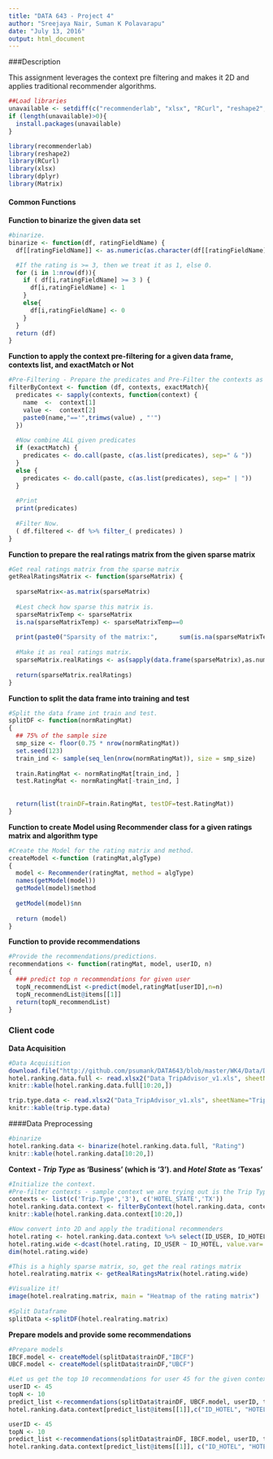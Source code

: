 ```yaml
---
title: "DATA 643 - Project 4"
author: "Sreejaya Nair, Suman K Polavarapu"
date: "July 13, 2016"
output: html_document
---
```


###Description

This assignment leverages the context pre filtering and makes it 2D and applies traditional recommender algorithms.

```r
##Load libraries
unavailable <- setdiff(c("recommenderlab", "xlsx", "RCurl", "reshape2","dplyr", "Matrix"), rownames(installed.packages()))
if (length(unavailable)>0){
  install.packages(unavailable)
}

library(recommenderlab)
library(reshape2)
library(RCurl)
library(xlsx)
library(dplyr)
library(Matrix)
```

#### Common Functions

__Function to binarize the given data set__

```r
#binarize.
binarize <- function(df, ratingFieldName) {
  df[[ratingFieldName]] <- as.numeric(as.character(df[[ratingFieldName]]))

  #If the rating is >= 3, then we treat it as 1, else 0.
  for (i in 1:nrow(df)){
    if ( df[i,ratingFieldName] >= 3 ) {
      df[i,ratingFieldName] <- 1
    }
    else{
      df[i,ratingFieldName] <- 0
    }
  }
  return (df)
}
```

__Function to apply the context pre-filtering for a given data frame, contexts list, and exactMatch or Not__

```r
#Pre-Filtering - Prepare the predicates and Pre-Filter the contexts as per the match criteria.
filterByContext <- function (df, contexts, exactMatch){
  predicates <- sapply(contexts, function(context) {
    name  <-  context[1]
    value <-  context[2]
    paste0(name,"=='",trimws(value) , "'")
  })
  
  #Now combine ALL given predicates
  if (exactMatch) {
    predicates <- do.call(paste, c(as.list(predicates), sep=" & "))  
  }
  else {
    predicates <- do.call(paste, c(as.list(predicates), sep=" | "))  
  }
  
  #Print
  print(predicates)
  
  #Filter Now.
  ( df.filtered <- df %>% filter_( predicates) )
}
```

__Function to prepare the real ratings matrix from the given sparse matrix__

```r
#Get real ratings matrix from the sparse matrix
getRealRatingsMatrix <- function(sparseMatrix) {
  
  sparseMatrix<-as.matrix(sparseMatrix)
  
  #Lest check how sparse this matrix is.
  sparseMatrixTemp <- sparseMatrix
  is.na(sparseMatrixTemp) <- sparseMatrixTemp==0  
  
  print(paste0("Sparsity of the matrix:",      sum(is.na(sparseMatrixTemp))/(nrow(sparseMatrixTemp)*ncol(sparseMatrixTemp))))
  
  #Make it as real ratings matrix.
  sparseMatrix.realRatings <- as(sapply(data.frame(sparseMatrix),as.numeric), "realRatingMatrix")
  
  return(sparseMatrix.realRatings)
}
```


__Function to split the data frame into training and test__
```r
#Split the data frame int train and test.
splitDF <- function(normRatingMat)
{
  ## 75% of the sample size
  smp_size <- floor(0.75 * nrow(normRatingMat))
  set.seed(123)
  train_ind <- sample(seq_len(nrow(normRatingMat)), size = smp_size)
  
  train.RatingMat <- normRatingMat[train_ind, ]
  test.RatingMat <- normRatingMat[-train_ind, ]
  
  
  return(list(trainDF=train.RatingMat, testDF=test.RatingMat))
}
```


__Function to create Model using Recommender class for a given ratings matrix and algorithm type__

```r
#Create the Model for the rating matrix and method.
createModel <-function (ratingMat,algType)
{
  model <- Recommender(ratingMat, method = algType)
  names(getModel(model))
  getModel(model)$method
  
  getModel(model)$nn
  
  return (model)
}
```

__Function to provide recommendations__

```r
#Provide the recommendations/predictions.
recommendations <- function(ratingMat, model, userID, n)
{
  ### predict top n recommendations for given user
  topN_recommendList <-predict(model,ratingMat[userID],n=n) 
  topN_recommendList@items[[1]]
  return(topN_recommendList)
}
```


### Client code

__Data Acquisition__
```r
#Data Acquisition
download.file("http://github.com/psumank/DATA643/blob/master/WK4/Data/Data_TripAdvisor_v1.xls?raw=true", destfile = "Data_TripAdvisor_v1.xls", mode="wb")
hotel.ranking.data.full <- read.xlsx2("Data_TripAdvisor_v1.xls", sheetName="Data")
knitr::kable(hotel.ranking.data.full[10:20,])

trip.type.data <- read.xlsx2("Data_TripAdvisor_v1.xls", sheetName="Trip Type")
knitr::kable(trip.type.data)
```


####Data Preprocessing
```r
#binarize
hotel.ranking.data <- binarize(hotel.ranking.data.full, "Rating")
knitr::kable(hotel.ranking.data[10:20,])
```

__Context - *Trip Type* as 'Business' (which is '3'). and  *Hotel State* as 'Texas'__
```r
#Initialize the context.
#Pre-filter contexts - sample context we are trying out is the Trip Type as 'Business' and hotel state is 'TX'
contexts <- list(c('Trip.Type','3'), c('HOTEL_STATE','TX'))
hotel.ranking.data.context <- filterByContext(hotel.ranking.data, contexts, TRUE)
knitr::kable(hotel.ranking.data.context[10:20,])

#Now convert into 2D and apply the traditional recommenders
hotel.rating <- hotel.ranking.data.context %>% select(ID_USER, ID_HOTEL, Rating)
hotel.rating.wide <-dcast(hotel.rating, ID_USER ~ ID_HOTEL, value.var='Rating', fun.aggregate= mean, na.rm=T)
dim(hotel.rating.wide)

#This is a highly sparse matrix, so, get the real ratings matrix
hotel.realrating.matrix <- getRealRatingsMatrix(hotel.rating.wide)

#Visualize it!
image(hotel.realrating.matrix, main = "Heatmap of the rating matrix")
  
#Split Dataframe
splitData <-splitDF(hotel.realrating.matrix)
```

__Prepare models and provide some recommendations__
```r
#Prepare models
IBCF.model <- createModel(splitData$trainDF,"IBCF")
UBCF.model <- createModel(splitData$trainDF,"UBCF")

#Let us get the top 10 recommendations for user 45 for the given context.
userID <- 45
topN <- 10
predict_list <-recommendations(splitData$trainDF, UBCF.model, userID, topN)
hotel.ranking.data.context[predict_list@items[[1]],c("ID_HOTEL", "HOTEL_CITY", "HOTEL_STATE")]

userID <- 45
topN <- 10
predict_list <-recommendations(splitData$trainDF, IBCF.model, userID, topN)
hotel.ranking.data.context[predict_list@items[[1]], c("ID_HOTEL", "HOTEL_CITY", "HOTEL_STATE") ]
```






